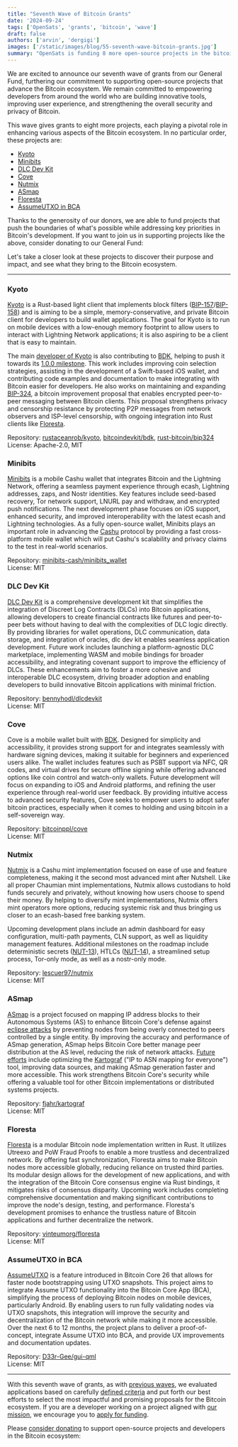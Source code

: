 ```yaml
---
title: "Seventh Wave of Bitcoin Grants"
date: '2024-09-24'
tags: ['OpenSats', 'grants', 'bitcoin', 'wave']
draft: false
authors: ['arvin', 'dergigi']
images: ['/static/images/blog/55-seventh-wave-bitcoin-grants.jpg']
summary: "OpenSats is funding 8 more open-source projects in the bitcoin ecosystem."
---
```


We are excited to announce our seventh wave of grants from our General Fund,
furthering our commitment to supporting open-source projects that advance the
Bitcoin ecosystem. We remain committed to empowering developers from around the
world who are building innovative tools, improving user experience, and
strengthening the overall security and privacy of Bitcoin.

This wave gives grants to eight more projects, each playing a pivotal role in
enhancing various aspects of the Bitcoin ecosystem. In no particular order,
these projects are:

- [Kyoto](#kyoto)  
- [Minibits](#minibits)  
- [DLC Dev Kit](#dlc-dev-kit)  
- [Cove](#cove)  
- [Nutmix](#nutmix)  
- [ASmap](#asmap)  
- [Floresta](#floresta)  
- [AssumeUTXO in BCA](#assumeutxo-in-bca)  

Thanks to the generosity of our donors, we are able to fund projects that push
the boundaries of what's possible while addressing key priorities in Bitcoin's
development. If you want to join us in supporting projects like the above,
consider donating to our General Fund:

<center>
    <DonateToGeneralFundButton/>
</center>

Let's take a closer look at these projects to discover their purpose and impact,
and see what they bring to the Bitcoin ecosystem.

---

### Kyoto

[Kyoto](https://github.com/rustaceanrob/kyoto/blob/master/doc/DETAILS.md) is a
Rust-based light client that implements block filters
([BIP-157](https://github.com/bitcoin/bips/blob/master/bip-0157.mediawiki)/[BIP-158](https://github.com/bitcoin/bips/blob/master/bip-0158.mediawiki))
and is aiming to be a simple, memory-conservative, and private Bitcoin client
for developers to build wallet applications. The goal for Kyoto is to run on
mobile devices with a low-enough memory footprint to allow users to interact
with Lightning Network applications; it is also aspiring to be a client that is
easy to maintain.

The main [developer of Kyoto](https://github.com/rustaceanrob) is also
contributing to
[BDK](https://github.com/bitcoindevkit/bdk/blob/master/README.md), helping to
push it towards its [1.0.0
milestone](https://github.com/orgs/bitcoindevkit/projects/14). This work
includes improving coin selection strategies, assisting in the development of a
Swift-based iOS wallet, and contributing code examples and documentation to make
integrating with Bitcoin easier for developers. He also works on maintaining and
expanding
[BIP-324](https://github.com/bitcoin/bips/blob/master/bip-0324.mediawiki), a
bitcoin improvement proposal that enables encrypted peer-to-peer messaging
between Bitcoin clients. This proposal strengthens privacy and censorship
resistance by protecting P2P messages from network observers and ISP-level
censorship, with ongoing integration into Rust clients like
[Floresta](https://github.com/vinteumorg/Floresta/blob/master/README.md).

Repository: [rustaceanrob/kyoto](https://github.com/rustaceanrob/kyoto),
[bitcoindevkit/bdk](https://github.com/bitcoindevkit/bdk),
[rust-bitcoin/bip324](https://github.com/rust-bitcoin/bip324)  
License: Apache-2.0, MIT

### Minibits

[Minibits](https://www.minibits.cash/) is a mobile Cashu wallet that integrates
Bitcoin and the Lightning Network, offering a seamless payment experience
through ecash, Lightning addresses, zaps, and Nostr identities. Key features
include seed-based recovery, Tor network support, LNURL pay and withdraw, and
encrypted push notifications. The next development phase focuses on iOS support,
enhanced security, and improved interoperability with the latest ecash and
Lightning technologies. As a fully open-source wallet, Minibits plays an
important role in advancing the [Cashu](https://cashu.space/) protocol by
providing a fast cross-platform mobile wallet which will put Cashu's scalability
and privacy claims to the test in real-world scenarios.

Repository:
[minibits-cash/minibits_wallet](https://github.com/minibits-cash/minibits_wallet)  
License: MIT

### DLC Dev Kit

[DLC Dev Kit](https://www.dlcdevkit.com/) is a comprehensive development kit
that simplifies the integration of Discreet Log Contracts (DLCs) into Bitcoin
applications, allowing developers to create financial contracts like futures and
peer-to-peer bets without having to deal with the complexities of DLC logic
directly. By providing libraries for wallet operations, DLC communication, data
storage, and integration of oracles, dlc dev kit enables seamless application
development. Future work includes launching a platform-agnostic DLC marketplace,
implementing WASM and mobile bindings for broader accessibility, and integrating
covenant support to improve the efficiency of DLCs. These enhancements aim to
foster a more cohesive and interoperable DLC ecosystem, driving broader adoption
and enabling developers to build innovative Bitcoin applications with minimal
friction.

Repository: [bennyhodl/dlcdevkit](https://github.com/bennyhodl/dlcdevkit)  
License: MIT

### Cove

Cove is a mobile wallet built with [BDK](https://github.com/bitcoindevkit/bdk/blob/master/README.md). Designed for simplicity and
accessibility, it provides strong support for and integrates seamlessly with
hardware signing devices, making it suitable for beginners and experienced users
alike. The wallet includes features such as PSBT support via NFC, QR codes, and
virtual drives for secure offline signing while offering advanced options like
coin control and watch-only wallets. Future development will focus on expanding
to iOS and Android platforms, and refining the user experience through
real-world user feedback. By providing intuitive access to advanced security
features, Cove seeks to empower users to adopt safer bitcoin practices,
especially when it comes to holding and using bitcoin in a self-sovereign way.

Repository: [bitcoinppl/cove](https://github.com/bitcoinppl/cove)  
License: MIT

### Nutmix

[Nutmix](https://cashumints.space/cashu-mint/nutmix/) is a Cashu mint
implementation focused on ease of use and feature completeness, making it the
second most advanced mint after Nutshell. Like all proper Chaumian mint
implementations, Nutmix allows custodians to hold funds securely and privately,
without knowing how users choose to spend their money. By helping to diversify
mint implementations, Nutmix offers mint operators more options, reducing
systemic risk and thus bringing us closer to an ecash-based free banking system.

Upcoming development plans include an admin dashboard for easy configuration,
multi-path payments, CLN support, as well as liquidity management features.
Additional milestones on the roadmap include deterministic secrets
([NUT-13](https://github.com/cashubtc/nuts/blob/main/13.md)), HTLCs
([NUT-14](https://github.com/cashubtc/nuts/blob/main/14.md)), a streamlined
setup process, Tor-only mode, as well as a nostr-only mode.

Repository: [lescuer97/nutmix](https://github.com/lescuer97/nutmix)  
License: MIT

### ASmap

[ASmap](https://asmap.org/) is a project focused on mapping IP address blocks to
their Autonomous Systems (AS) to enhance Bitcoin Core's defense against [eclipse
attacks](https://bitcoinops.org/en/topics/eclipse-attacks/) by preventing nodes
from being overly connected to peers controlled by a single entity. By improving
the accuracy and performance of ASmap generation, ASmap helps Bitcoin Core better manage
peer distribution at the AS level, reducing the risk of network attacks. [Future
efforts](https://github.com/fjahr/kartograf/issues/11) include optimizing the
[Kartograf](https://github.com/fjahr/kartograf) ("IP to ASN mapping for everyone") tool, improving data sources,
and making ASmap generation faster and more accessible. This work strengthens
Bitcoin Core's security while offering a valuable tool for other Bitcoin implementations or distributed
systems projects.

Repository: [fjahr/kartograf](https://github.com/fjahr/kartograf)  
License: MIT

### Floresta

[Floresta](https://docs.getfloresta.sh/floresta/) is a modular Bitcoin node
implementation written in Rust. It utilizes Utreexo and PoW Fraud Proofs to
enable a more trustless and decentralized network. By offering fast
synchronization, Floresta aims to make Bitcoin nodes more accessible globally,
reducing reliance on trusted third parties. Its modular design allows for the
development of new applications, and with the integration of the Bitcoin Core consensus
engine via Rust bindings, it mitigates risks of consensus disparity. Upcoming
work includes completing comprehensive documentation and making significant
contributions to improve the node's design, testing, and performance. Floresta's
development promises to enhance the trustless nature of Bitcoin applications and
further decentralize the network.

Repository: [vinteumorg/floresta](https://github.com/vinteumorg/floresta)  
License: MIT

### AssumeUTXO in BCA

[AssumeUTXO](https://bitcoinops.org/en/topics/assumeutxo/) is a feature
introduced in Bitcoin Core 26 that allows for faster node bootstrapping using
UTXO snapshots. This project aims to integrate Assume UTXO functionality into
the Bitcoin Core App (BCA), simplifying the process of deploying Bitcoin nodes
on mobile devices, particularly Android. By enabling users to run fully
validating nodes via UTXO snapshots, this integration will improve the security
and decentralization of the Bitcoin network while making it more accessible.
Over the next 6 to 12 months, the project plans to deliver a proof-of-concept,
integrate Assume UTXO into BCA, and provide UX improvements and documentation
updates.

Repository:
[D33r-Gee/gui-qml](https://github.com/D33r-Gee/gui-qml/tree/sjors-au-sig-custom?tab=License-1-ov-file)  
License: MIT

---

With this seventh wave of grants, as with [previous waves](/tags/wave), we
evaluated applications based on carefully [defined criteria](/apply#criteria)
and put forth our best efforts to select the most impactful and promising
proposals for the Bitcoin ecosystem. If you are a developer working on a project
aligned with [our mission](/mission), we encourage you to [apply for
funding](/apply).

Please [consider donating](/donate) to support open-source projects and
developers in the Bitcoin ecosystem:

<center>
    <DonateToGeneralFundButton/>
</center>
